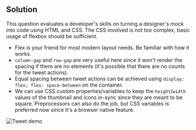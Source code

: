 ## Solution

This question evaluates a developer's skills on turning a designer's mock into code using HTML and CSS. The CSS involved is not too complex, basic usage of flexbox should be sufficient.

- Flex is your friend for most modern layout needs. Be familiar with how it works.
- `column-gap` and `row-gap` are very useful here since it won't render the spacing if there are no elements (it's possible that there are no counts for the tweet actions).
- Equal spacing between tweet actions can be achieved using `display: flex; flex: space-between` on the container.
- We can use CSS custom properties/variables to keep the `height`/`width` values of the thumbnail and icons in-sync since they are meant to be square. Preprocessors can also do the job, but CSS variables is preferred now since it's a browser native feature.

![Tweet demo](/img/questions/tweet/tweet.png)
